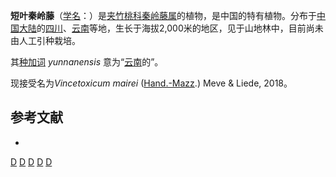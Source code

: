 {{Speciesbox
| taxon = Biondia yunnanensis
| binomial_authority = (H.Levl.) [[蒋英_(植物学家)|Tsiang]], 1941
}}

'''短叶秦岭藤'''（[[学名|学名]]：{{lang|la|''Biondia yunnanensis''}}）是[[夹竹桃科|夹竹桃科]][[秦岭藤属|秦岭藤属]]的植物，是中国的特有植物。分布于[[中国大陆|中国大陆]]的[[四川|四川]]、[[云南|云南]]等地，生长于海拔2,000米的地区，见于山地林中，目前尚未由人工引种栽培。

其[[种加词|种加词]] ''yunnanensis'' 意为“[[云南|云南]]的”。

现接受名为''Vincetoxicum mairei'' ([[Hand.-Mazz|Hand.-Mazz]].) Meve & Liede, 2018。

== 参考文献 ==
<div class="references-small">
* {{cite web| url =http://www.bioinfo.cn/db05/KmzwSpecies.php?action=view&id=1596| title =短叶秦岭藤| work =《中国高等植物数据库全库》| publisher =中国科学院微生物研究所| author =昆明植物研究所| accessdate =2009-02-22| deadurl =yes| archiveurl =https://web.archive.org/web/20160305051219/http://www.bioinfo.cn/db05/KmzwSpecies.php?action=view&id=1596| archivedate =2016-03-05}}
</div>
{{Taxonbar|from=Q15225575}}

[[Category:秦岭藤属|D]]
[[Category:中国特有植物|D]]
[[Category:四川植物|D]]
[[Category:云南植物|D]]
[[Category:1941年描述的植物|D]]

{{植物小作品}}